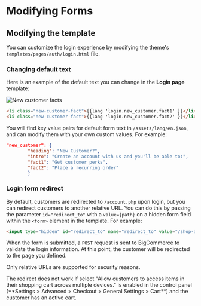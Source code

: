 # Modifying Forms


## Modifying the template
You can customize the login experience by modifying the theme's `templates/pages/auth/login.html` file.

### Changing default text
Here is an example of the default text you can change in the **Login page** template:

![New customer facts](https://raw.githubusercontent.com/bigcommerce/dev-docs/master/assets/images/new_customer.png "New customer facts.")

```html
<li class="new-customer-fact">{{lang 'login.new_customer.fact1' }}</li>
<li class="new-customer-fact">{{lang 'login.new_customer.fact2' }}</li>
```
You will find key value pairs for default form text in `/assets/lang/en.json`, and can modify them with your own custom values. For example:

```json
"new_customer": {
        "heading": "New Customer?",
        "intro": "Create an account with us and you'll be able to:",
        "fact1": "Get customer perks",
        "fact2": "Place a recurring order"
        }
```

### Login form redirect
By default, customers are redirected to `/account.php` upon login, but you can redirect customers to another relative URL. You can do this by passing the parameter `id="redirect_to"` with a `value={path}` on a hidden form field within the `<form>` element in the template. For example:

```html
<input type="hidden" id="redirect_to" name="redirect_to" value="/shop-all">
```
When the form is submitted, a `POST` request is sent to BigCommerce to validate the login information. At this point, the customer will be redirected to the page you defined.

Only relative URLs are supported for security reasons.

<Callout type="warning">
The redirect does not work if select "Allow customers to access items in their shopping cart across multiple devices." is enabled in the control panel (**Settings > Advanced > Checkout > General Settings > Cart**) and the customer has an active cart.
</Callout>
